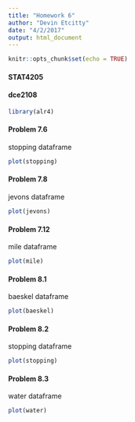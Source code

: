 ```yaml
---
title: "Homework 6"
author: "Devin Etcitty"
date: "4/2/2017"
output: html_document
---
```


```r
knitr::opts_chunk$set(echo = TRUE)
```

#### STAT4205
#### dce2108


```r
library(alr4)
```

<!--- Chapter 7: Variances
--->
#### Problem 7.6
<!--- Quadtratic Regression --->
stopping dataframe
```r
plot(stopping)
```


#### Problem 7.8
<!--- Jevons's gold coins--->
jevons dataframe
```r
plot(jevons)
```



#### Problem 7.12
<!--- Regression Modeling --->
mile dataframe
```r
plot(mile)
```


<!--- Chapter 8: Transformations
--->

#### Problem 8.1
<!--- --->
baeskel dataframe
```r
plot(baeskel)
```


#### Problem 8.2
<!--- --->
stopping dataframe
```r
plot(stopping)
```


#### Problem 8.3
<!--- Automatic Choice of Transformation --->
water dataframe
```r
plot(water)
```


